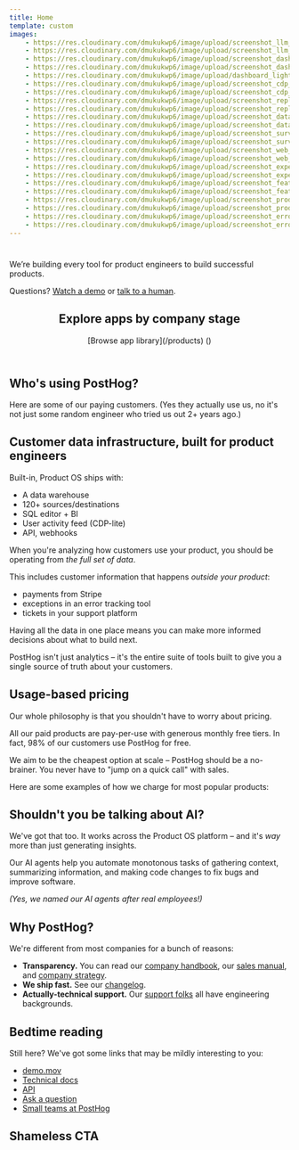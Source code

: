 ```yaml
---
title: Home
template: custom
images:
    - https://res.cloudinary.com/dmukukwp6/image/upload/screenshot_llm_analytics_light_a436da72f7.png
    - https://res.cloudinary.com/dmukukwp6/image/upload/screenshot_llm_analytics_dark_d8f32c249b.png
    - https://res.cloudinary.com/dmukukwp6/image/upload/screenshot_dashboards_light_998b77b1a0.png
    - https://res.cloudinary.com/dmukukwp6/image/upload/screenshot_dashboards_dark_43ef120c80.png
    - https://res.cloudinary.com/dmukukwp6/image/upload/dashboard_light_61b3bab3b6.png
    - https://res.cloudinary.com/dmukukwp6/image/upload/screenshot_cdp_dark_5610c405b2.png
    - https://res.cloudinary.com/dmukukwp6/image/upload/screenshot_cdp_light_97bc52e8f9.png
    - https://res.cloudinary.com/dmukukwp6/image/upload/screenshot_replay_timeline_light_9225f869dc.jpg
    - https://res.cloudinary.com/dmukukwp6/image/upload/screenshot_replay_timeline_dark_f5371a996f.png
    - https://res.cloudinary.com/dmukukwp6/image/upload/screenshot_data_warehouse_light_b0cdbebe8f.png
    - https://res.cloudinary.com/dmukukwp6/image/upload/screenshot_data_warehouse_dark_8f465ecfaa.png
    - https://res.cloudinary.com/dmukukwp6/image/upload/screenshot_surveys_light_3dfb9f57e9.png
    - https://res.cloudinary.com/dmukukwp6/image/upload/screenshot_surveys_dark_a492c37d9c.png
    - https://res.cloudinary.com/dmukukwp6/image/upload/screenshot_web_analytics_dashboard_light_313729cacc.png
    - https://res.cloudinary.com/dmukukwp6/image/upload/screenshot_web_analytics_dashboard_dark_20eb61e4b2.png
    - https://res.cloudinary.com/dmukukwp6/image/upload/screenshot_experiments_result_light_465bac8937.png
    - https://res.cloudinary.com/dmukukwp6/image/upload/screenshot_experiments_result_dark_399c2187ea.png
    - https://res.cloudinary.com/dmukukwp6/image/upload/screenshot_feature_flags_light_6a7b1dfc70.png
    - https://res.cloudinary.com/dmukukwp6/image/upload/screenshot_feature_flags_dark_f091ddfb9b.png
    - https://res.cloudinary.com/dmukukwp6/image/upload/screenshot_product_analytics_trend_light_703f700a5b.png
    - https://res.cloudinary.com/dmukukwp6/image/upload/screenshot_product_analytics_trend_dark_086dcec4b2.png
    - https://res.cloudinary.com/dmukukwp6/image/upload/screenshot_error_tracking_light_93bfa1393d.png
    - https://res.cloudinary.com/dmukukwp6/image/upload/screenshot_error_tracking_dark_ef481dc7a5.png
---
```


<div class="text-center @xl:text-left">

<h1 class="[&_p]:m-0 flex gap-2 flex-wrap justify-center @xl:justify-start">
    <Logo />
</h1>

<span class="text-base font-medium mb-0">
    We’re building every tool for product engineers to build successful products.
</span>

<CTAs />

Questions? [Watch a demo](/demo) or [talk to a human](/talk-to-a-human).

</div>

<header class="flex flex-col items-center @xl:flex-row @xl:justify-between @xl:items-baseline [&_h2]:m-0 mt-10 mb-4">

## Explore apps <span class="text-secondary text-sm font-normal tracking-normal">by company stage</span>

<aside class="hidden @xl:inline-flex">

<span class="[&_p]:m-0">
    [Browse app library](/products) (<AppCount />)
</span>

</aside>
</header>

<CompanyStageTabs />

<div id="customers">

## Who's using PostHog?

Here are some of our paying customers. (Yes they actually use us, no it's not just some random engineer who tried us out 2+ years ago.)

<Customers />

</div>

<div class="space-y-8 pt-2">

<div id="customer-infrastructure">

## Customer data infrastructure, built for product engineers

<div class="@xl:float-right text-sm max-w-xs bg-accent p-4 rounded-sm @xl:ml-2 @xl:mb-2">

<p class="my-0 [&_p]:my-0">

Built-in, Product OS ships with:

</p>

<span class="[&_ul]:mb-0">

-   A data warehouse
-   120+ sources/destinations
-   SQL editor + BI
-   User activity feed (CDP-lite)
-   API, webhooks

</span>

</div>

When you're analyzing how customers use your product, you should be operating from _the full set of data_.

This includes customer information that happens _outside your product_:

-   payments from Stripe
-   exceptions in an error tracking tool
-   tickets in your support platform

Having all the data in one place means you can make more informed decisions about what to build next.

PostHog isn't just analytics – it's the entire suite of tools built to give you a single source of truth about your customers.

<ButtonCDI />

</div>

<div id="pricing">

## Usage-based pricing

Our whole philosophy is that you shouldn't have to worry about pricing.

All our paid products are pay-per-use with generous monthly free tiers. In fact, 98% of our customers use PostHog for free.

We aim to be the cheapest option at scale – PostHog should be a no-brainer. You never have to "jump on a quick call" with sales.

Here are some examples of how we charge for most popular products:

<Pricing />

</div>

<div id="ai">

## Shouldn't you be talking about AI?

We've got that too. It works across the Product OS platform – and it's _way_ more than just generating insights.

Our AI agents help you automate monotonous tasks of gathering context, summarizing information, and making code changes to fix bugs and improve software.

<AIAgents />

_(Yes, we named our AI agents after real employees!)_

<ButtonAI />

</div>

<div id="why-posthog">

## Why PostHog?

We're different from most companies for a bunch of reasons:

-   **Transparency.** You can read our [company handbook](/handbook), our [sales manual](/handbook/growth/sales/overview), and [company strategy](/handbook/why-does-posthog-exist).
-   **We ship fast.** See our [changelog](/changelog).
-   **Actually-technical support.** Our [support folks](/teams/support) all have engineering backgrounds.

<ButtonAbout />

</div>

<div id="bedtime-reading">

## Bedtime reading

Still here? We've got some links that may be mildly interesting to you:

-   [demo.mov](/demo)
-   [Technical docs](/docs)
-   [API](/docs/api)
-   [Ask a question](/questions)
-   [Small teams at PostHog](/teams)

</div>

<div id="shameless-cta">

## Shameless CTA

<CTA />

</div>
</div>

<HomeHitCounter />
